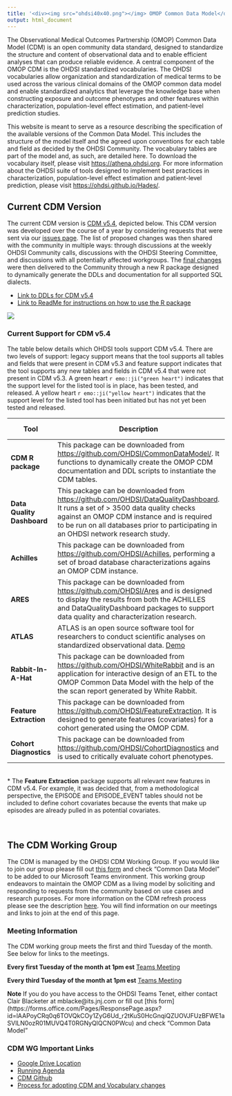 ```yaml
---
title: '<div><img src="ohdsi40x40.png"></img> OMOP Common Data Model</div>'
output: html_document
---
```


The Observational Medical Outcomes Partnership (OMOP) Common Data Model (CDM) is an open community data standard, designed to standardize the structure and content of observational data and to enable efficient analyses that can produce reliable evidence. A central component of the OMOP CDM is the OHDSI standardized vocabularies. The OHDSI vocabularies allow organization and standardization of medical terms to be used across the various clinical domains of the OMOP common data model and enable standardized analytics that leverage the knowledge base when constructing exposure and outcome phenotypes and other features within characterization, population-level effect estimation, and patient-level prediction studies. 

This website is meant to serve as a resource describing the specification of the available versions of the Common Data Model. This includes the structure of the model itself and the agreed upon conventions for each table and field as decided by the OHDSI Community. The vocabulary tables are part of the model and, as such, are detailed here. To download the vocabulary itself, please visit [https://athena.ohdsi.org](https://athena.ohdsi.org). For more information about the OHDSI suite of tools designed to implement best practices in characterization, population-level effect estimation and patient-level prediction, please visit [https://ohdsi.github.io/Hades/](https://ohdsi.github.io/Hades/).

## Current CDM Version

The current CDM version is [CDM v5.4](http://ohdsi.github.io/CommonDataModel/cdm54.html), depicted below. This CDM version was developed over the course of a year by considering requests that were sent via our [issues page](https://github.com/OHDSI/CommonDataModel/issues). The list of proposed changes was then shared with the community in multiple ways: through discussions at the weekly OHDSI Community calls, discussions with the OHDSI Steering Committee, and discussions with all potentially affected workgroups. The [final changes](http://ohdsi.github.io/CommonDataModel/cdm54Changes.html) were then delivered to the Community through a new R package designed to dynamically generate the DDLs and documentation for all supported SQL dialects. 

- [Link to DDLs for CDM v5.4](https://github.com/OHDSI/CommonDataModel/tree/v5.4.0/inst/ddl/5.4)
- [Link to ReadMe for instructions on how to use the R package](https://github.com/OHDSI/CommonDataModel/tree/master#readme)

![](images/cdm54.png)
<br>

### Current Support for CDM v5.4

The table below details which OHDSI tools support CDM v5.4. There are two levels of support: legacy support means that the tool supports all tables and fields that were present in CDM v5.3 and feature support indicates that the tool supports any new tables and fields in CDM v5.4 that were not present in CDM v5.3. A green heart `r emo::ji("green heart")` indicates that the support level for the listed tool is in place, has been tested, and released. A yellow heart `r emo::ji("yellow heart")` indicates that the support level for the listed tool has been initiated but has not yet been tested and released. 
<br>


|**Tool**|**Description**|**Legacy Support**|**Feature Support**|
|--|--|--|--|
|**CDM R package**|This package can be downloaded from [https://github.com/OHDSI/CommonDataModel/](https://github.com/OHDSI/CommonDataModel/). It functions to dynamically create the OMOP CDM documentation and DDL scripts to instantiate the CDM tables. |`r emo::ji("green heart")`|`r emo::ji("green heart")`
|**Data Quality Dashboard**|This package can be downloaded from [https://github.com/OHDSI/DataQualityDashboard](https://github.com/OHDSI/DataQualityDashboard). It runs a set of > 3500 data quality checks against an OMOP CDM instance and is required to be run on all databases prior to participating in an OHDSI network research study.|`r emo::ji("green heart")`| `r emo::ji("yellow heart")`
|**Achilles**|This package can be downloaded from [https://github.com/OHDSI/Achilles](https://github.com/OHDSI/Achilles), performing a set of broad database characterizations agains an OMOP CDM instance. |`r emo::ji("green heart")`|`r emo::ji("yellow heart")`
|**ARES**|This package can be downloaded from [https://github.com/OHDSI/Ares](https://github.com/OHDSI/Ares) and is designed to display the results from both the ACHILLES and DataQualityDashboard packages to support data quality and characterization research.|`r emo::ji("green heart")`|`r emo::ji("yellow heart")`
|**ATLAS**|ATLAS is an open source software tool for researchers to conduct scientific analyses on standardized observational data. [Demo](http://atlas-demo.ohdsi.org/) |`r emo::ji("green heart")`|`r emo::ji("yellow heart")`
|**Rabbit-In-A-Hat**|This package can be downloaded from [https://github.com/OHDSI/WhiteRabbit](https://github.com/OHDSI/WhiteRabbit) and is an application for interactive design of an ETL to the OMOP Common Data Model with the help of the the scan report generated by White Rabbit.|`r emo::ji("green heart")`|`r emo::ji("green heart")`
|**Feature Extraction**|This package can be downloaded from [https://github.com/OHDSI/FeatureExtraction](https://github.com/OHDSI/FeatureExtraction). It is designed to generate features (covariates) for a cohort generated using the OMOP CDM. |`r emo::ji("green heart")`|`r emo::ji("green heart")`*
|**Cohort Diagnostics**|This package can be downloaded from [https://github.com/OHDSI/CohortDiagnostics](https://github.com/OHDSI/CohortDiagnostics) and is used to critically evaluate cohort phenotypes. |`r emo::ji("green heart")`|`r emo::ji("yellow heart")`
<br>
\* The **Feature Extraction** package supports all relevant new features in CDM v5.4. For example, it was decided that, from a methodological perspective, the EPISODE and EPISODE_EVENT tables should not be included to define cohort covariates because the events that make up episodes are already pulled in as potential covariates.

<br>

## The CDM Working Group

The CDM is managed by the OHDSI CDM Working Group. If you would like to join our group please fill out [this form](https://forms.office.com/Pages/ResponsePage.aspx?id=lAAPoyCRq0q6TOVQkCOy1ZyG6Ud_r2tKuS0HcGnqiQZUOVJFUzBFWE1aSVlLN0ozR01MUVQ4T0RGNyQlQCN0PWcu) and check "Common Data Model" to be added to our Microsoft Teams environment. This working group endeavors to maintain the OMOP CDM as a living model by soliciting and responding to requests from the community based on use cases and research purposes. For more information on the CDM refresh process please see the description [here](http://ohdsi.github.io/CommonDataModel/cdmRefreshProcess.html). You will find information on our meetings and links to join at the end of this page. 

### Meeting Information

The CDM working group meets the first and third Tuesday of the month. See below for links to the meetings. 

**Every first Tuesday of the month at 1pm est** [Teams Meeting](https://teams.microsoft.com/l/meetup-join/19%3a133f2b94b86a41a884d4a4d160610148%40thread.tacv2/1601910741972?context=%7b%22Tid%22%3a%22a30f0094-9120-4aab-ba4c-e5509023b2d5%22%2c%22Oid%22%3a%2281c21b6d-448d-4634-abbc-6b0962d1138a%22%7d)   

**Every third Tuesday of the month at 1pm est** [Teams Meeting](https://teams.microsoft.com/l/meetup-join/19%3a133f2b94b86a41a884d4a4d160610148%40thread.tacv2/1611000164347?context=%7b%22Tid%22%3a%22a30f0094-9120-4aab-ba4c-e5509023b2d5%22%2c%22Oid%22%3a%223c193b7f-c2ab-4bcf-b88c-f89a6b1fba38%22%7d)


**Note** If you do you have access to the OHDSI Teams Tenet, either contact Clair Blacketer at mblacke@its.jnj.com or fill out [this form]
(https://forms.office.com/Pages/ResponsePage.aspx?id=lAAPoyCRq0q6TOVQkCOy1ZyG6Ud_r2tKuS0HcGnqiQZUOVJFUzBFWE1aSVlLN0ozR01MUVQ4T0RGNyQlQCN0PWcu) and check "Common Data Model"

### CDM WG Important Links

- [Google Drive Location](https://drive.google.com/open?id=1DaNKe6ivIAZPJeI31VJ-pzNB9wS9hDqu)
- [Running Agenda](https://docs.google.com/document/d/1WgKePjrI_cGdqn2XQCe1JdGaTzdMqU4p5ihkMt8fcAc/edit?usp=sharing)
- [CDM Github](https://github.com/OHDSI/CommonDataModel)
- [Process for adopting CDM and Vocabulary changes](http://ohdsi.github.io/CommonDataModel/cdmRefreshProcess.html)
